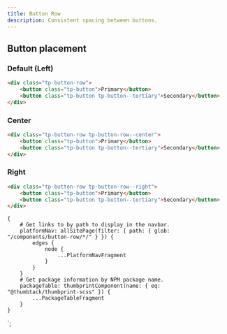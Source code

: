 ```yaml
---
title: Button Row
description: Consistent spacing between buttons.
---
```



<ComponentHeader data={props.data} />

## Button placement

### Default (Left)

```html
<div class="tp-button-row">
    <button class="tp-button">Primary</button>
    <button class="tp-button tp-button--tertiary">Secondary</button>
</div>
```

### Center

```html
<div class="tp-button-row tp-button-row--center">
    <button class="tp-button">Primary</button>
    <button class="tp-button tp-button--tertiary">Secondary</button>
</div>
```

### Right

```html
<div class="tp-button-row tp-button-row--right">
    <button class="tp-button">Primary</button>
    <button class="tp-button tp-button--tertiary">Secondary</button>
</div>
```

<ComponentFooter data={props.data} />

    {
        # Get links to by path to display in the navbar.
        platformNav: allSitePage(filter: { path: { glob: "/components/button-row/*/" } }) {
            edges {
                node {
                    ...PlatformNavFragment
                }
            }
        }
        # Get package information by NPM package name.
        packageTable: thumbprintComponent(name: { eq: "@thumbtack/thumbprint-scss" }) {
            ...PackageTableFragment
        }
    }
`;
